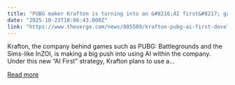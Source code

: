 ```yaml
---
title: "PUBG maker Krafton is turning into an &#8216;AI first&#8217; game company"
date: "2025-10-23T18:06:43.000Z"
link: "https://www.theverge.com/news/805509/krafton-pubg-ai-first-developer-agentic-gpu-cluster"
---
```


Krafton, the company behind games such as PUBG: Battlegrounds and the Sims-like InZOI, is making a big push into using AI within the company. Under this new “AI First” strategy, Krafton plans to use a...

[Read more](https://www.theverge.com/news/805509/krafton-pubg-ai-first-developer-agentic-gpu-cluster)
